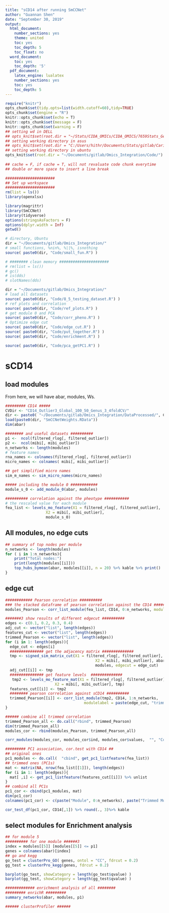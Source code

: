 ```yaml
---
title: "sCD14 after running SmCCNet"
author: "Guannan Shen"
date: "September 30, 2019"
output: 
  html_document:
    number_sections: yes
    theme: united
    toc: yes
    toc_depth: 5
    toc_float: no
  word_document:
    toc: yes
    toc_depth: '5'
  pdf_document:
    latex_engine: lualatex
    number_sections: yes
    toc: yes
    toc_depth: 5
---
```


```r
require("knitr")
opts_chunk$set(tidy.opts=list(width.cutoff=60),tidy=TRUE)
opts_chunk$set(engine = "R")
knitr::opts_chunk$set(echo = T)
knitr::opts_chunk$set(message = F)
knitr::opts_chunk$set(warning = F)
## setting wd in DELL
## opts_knit$set(root.dir = "~/Stats/CIDA_OMICs/CIDA_OMICS/7659Stats_Genetics/HW5/")
## setting working directory in asus 
## opts_knit$set(root.dir = "C:/Users/hithr/Documents/Stats/gitlab/Cario_RNASeq_Microbiom_Inte/DataRaw/") 
## setting working directory in ubuntu
opts_knit$set(root.dir = "~/Documents/gitlab/Omics_Integration/Code/")
                                                 
## cache = F, if cache = T, will not revaluate code chunk everytime
## double or more space to insert a line break
```


```r
######################
## Set up workspace
######################
rm(list = ls())
library(openxlsx)

library(magrittr)
library(SmCCNet)
library(tidyverse)
options(stringsAsFactors = F)
options(dplyr.width = Inf)
getwd()

# directory, Ubuntu 
dir = "~/Documents/gitlab/Omics_Integration/"
# small functions, %nin%, %||%, isnothing
source( paste0(dir, "Code/small_fun.R") )

# ######## clean memory ######################
# rm(list = ls())
# gc()
# is(dds)
# slotNames(dds)
```

```r
dir = "~/Documents/gitlab/Omics_Integration/"
# load all datasets 
source( paste0(dir, "Code/8_5_testing_dataset.R") )
# ref plots and correlation 
source( paste0(dir, "Code/ref_plots.R") )
# get module 0 and PCA
source( paste0(dir, "Code/corr_pheno.R") )
# Optimize edge cut 
source( paste0(dir, "Code/edge_cut.R") )
source( paste0(dir, "Code/put_together.R") )
source( paste0(dir, "Code/enrichment.R") )

source( paste0(dir, "Code/pca_getPC1.R") )
```

# sCD14 
## load modules
From here, we will have abar, modules, Ws. 

```r
######### CD14 #####
CVDir <- "CD14_Outlier3_Global_100_50_Genus_3_4foldCV/"
dir <- paste0( "~/Documents/gitlab/Omics_Integration/DataProcessed/", CVDir)
load(paste0(dir, "SmCCNetWeights.RData"))
dim(abar)

######## and useful datasets ##########
p1 <-  ncol(filtered_rlog[, filtered_outlier])
p2 <-  ncol(mibi[, mibi_outlier])
n_networks <- length(modules)
# feature names 
rna_names <- colnames(filtered_rlog[, filtered_outlier])
micro_names <- colnames( mibi[, mibi_outlier])

## get simplified micro names
sim_m_names <- sim_micro_names(micro_names)

##### including the module 0 ############
module_s_0 <- add_module_0(abar, modules)

########## correlation against the pheotype ###########
# the rescaled value for each module
fea_list <- levels_mo_feature(X1 = filtered_rlog[, filtered_outlier], 
                  X2 = mibi[, mibi_outlier], 
                  module_s_0)

```

## All modules, no edge cuts 

```r
## summary of top nodes per module
n_networks <- length(modules)
for ( i in 1:n_networks){
    print("Total nodes:")
    print(length(modules[[i]]))
    top_hubs_bymean(abar, modules[[i]], n = 20) %>% kable %>% print()
}


```

## edge cut 

```r
############ Pearson correlation ##########
### the stacked dataframe of pearson correlation against the CD14 ##########
modules_Pearson <- corr_list_module(fea_list, CD14, 0:n_networks, modulelabel = "module")

#######3 show results of different edgecut ##########
edges <- c(0.1, 0.2, 0.3, 0.4)
adj_cut <- vector("list", length(edges))
features_cut <- vector("list", length(edges))
trimmed_Pearson <- vector("list", length(edges))
for (i in 1: length(edges)){
  edge_cut <- edges[i]
  ############### get the adjacency matrix ##############
  tmp <- signed_sim_matrix_cut(X1 = filtered_rlog[, filtered_outlier], 
                                        X2 = mibi[, mibi_outlier], abar,
                                        modules, edgecut = edge_cut)
  adj_cut[[i]] <- tmp
  ############### get feature levels  ##############
   tmp2 <- levels_mo_feature_mat(X1 = filtered_rlog[, filtered_outlier],
                      X2 = mibi[, mibi_outlier], tmp)
  features_cut[[i]] <- tmp2
  ######## pearson correlation against sCD14 ##########
  trimmed_Pearson[[i]] <- corr_list_module(tmp2, CD14, 1:n_networks, 
                                   modulelabel = paste(edge_cut, "trimmed module"))
}

###### combine all trimmed correlation 
trimmed_Pearson_all <- do.call("rbind", trimmed_Pearson)
dim(trimmed_Pearson_all)
modules_cor <- rbind(modules_Pearson, trimmed_Pearson_all)

corr_modules(modules_cor, modules_cor$ind, modules_cor$values,  "", "Correlation")

######### PC1 association, cor.test with CD14 ##
## original ones 
pc1_modules <- do.call(  "cbind", get_pc1_listfeature(fea_list))
## trimmed ones (PC1s)
mat <- matrix(NA, nrow(fea_list[[1]]), length(edges))
for (i in 1: length(edges)){
  mat[ ,i] <- get_pc1_listfeature(features_cut[[i]]) %>% unlist
}
## combind all PC1s 
pc1_cor <- cbind(pc1_modules, mat)
dim(pc1_cor)
colnames(pc1_cor) <- c(paste("Module", 0:n_networks), paste("Trimmed Module", edges) )

cor_test_df(pc1_cor, CD14[,1]) %>% round(., 3)%>% kable 

```


## select modules for Enrichment analysis
```r
## for module 5 
########## for one module ######3
index = modules[[5]] [modules[[5]] <= p1]
genes = colnames(abar)[index]
## go and kegg
go_test = clusterPro_GO( genes, ontol = "CC", fdrcut = 0.2)
gg_test = clusterPro_kegg(genes, fdrcut = 0.2)

barplot(go_test, showCategory = length(go_test$qvalue) )
barplot(gg_test, showCategory = length(gg_test$qvalue) )

############# enrichment analysis of all ########
######### enrichR #########
summary_networks(abar, modules, p1)

###### clusterProfiler ######

```